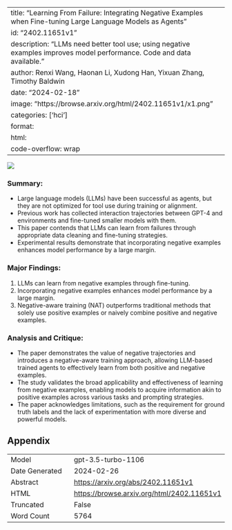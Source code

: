 
---
title: "Learning From Failure: Integrating Negative Examples when Fine-tuning Large Language Models as Agents"
id: "2402.11651v1"
description: "LLMs need better tool use; using negative examples improves model performance. Code and data available."
author: Renxi Wang, Haonan Li, Xudong Han, Yixuan Zhang, Timothy Baldwin
date: "2024-02-18"
image: "https://browse.arxiv.org/html/2402.11651v1/x1.png"
categories: ['hci']
format:
  html:
    code-overflow: wrap
---

![](https://browse.arxiv.org/html/2402.11651v1/x1.png)

### Summary:
- Large language models (LLMs) have been successful as agents, but they are not optimized for tool use during training or alignment.
- Previous work has collected interaction trajectories between GPT-4 and environments and fine-tuned smaller models with them.
- This paper contends that LLMs can learn from failures through appropriate data cleaning and fine-tuning strategies.
- Experimental results demonstrate that incorporating negative examples enhances model performance by a large margin.

### Major Findings:
1. LLMs can learn from negative examples through fine-tuning.
2. Incorporating negative examples enhances model performance by a large margin.
3. Negative-aware training (NAT) outperforms traditional methods that solely use positive examples or naively combine positive and negative examples.

### Analysis and Critique:
- The paper demonstrates the value of negative trajectories and introduces a negative-aware training approach, allowing LLM-based trained agents to effectively learn from both positive and negative examples.
- The study validates the broad applicability and effectiveness of learning from negative examples, enabling models to acquire information akin to positive examples across various tasks and prompting strategies.
- The paper acknowledges limitations, such as the requirement for ground truth labels and the lack of experimentation with more diverse and powerful models.

## Appendix

|          |          |
|----------|----------|
| Model     | gpt-3.5-turbo-1106       |
| Date Generated     | 2024-02-26       |
| Abstract | [https://arxiv.org/abs/2402.11651v1](https://arxiv.org/abs/2402.11651v1)        |
| HTML     | [https://browse.arxiv.org/html/2402.11651v1](https://browse.arxiv.org/html/2402.11651v1)       |
| Truncated       | False       |
| Word Count       | 5764       |
